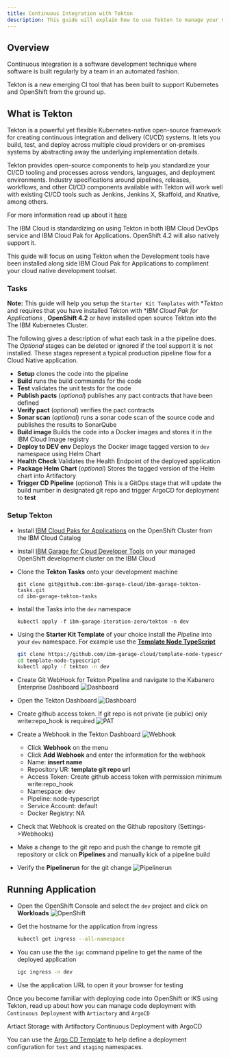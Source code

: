 ```yaml
---
title: Continuous Integration with Tekton
description: This guide will explain how to use Tekton to manage your Continuous Integration process
---
```


## Overview

Continuous integration is a software development technique where software is built regularly by a team in an automated fashion.

Tekton is a new emerging CI tool that has been built to support Kubernetes and OpenShift from the ground up.

## What is Tekton

Tekton is a powerful yet flexible Kubernetes-native open-source framework for creating continuous integration and delivery (CI/CD) systems. It lets you build, test, and deploy across multiple cloud providers or on-premises systems by abstracting away the underlying implementation details.

Tekton provides open-source components to help you standardize your CI/CD tooling and processes across vendors, languages, and deployment environments. Industry specifications around pipelines, releases, workflows, and other CI/CD components available with Tekton will work well with existing CI/CD tools such as Jenkins, Jenkins X, Skaffold, and Knative, among others.

For more information read up about it [here](https://cloud.google.com/tekton/)

The IBM Cloud is standardizing on using Tekton in both IBM Cloud DevOps service and IBM Cloud Pak for Applications. OpenShift 4.2 will also natively support it.

This guide will focus on using Tekton when the Development tools have been installed along side IBM Cloud Pak for Applications to compliment your cloud native development toolset.



### Tasks

<InlineNotification>

**Note:** This guide will help you setup the `Starter Kit Templates` with  **Tekton* and requires that you have installed Tekton with **IBM Cloud Pak for Applications* , **OpenShift 4.2** or have installed open source Tekton into the The IBM Kubernetes Cluster.
</InlineNotification>


The following gives a description of what each task in a the pipeline does. The *Optional* stages can be deleted or ignored if the tool support it is not installed. These stages represent a typical production pipeline flow for a Cloud Native application.

- **Setup** clones the code into the pipeline
- **Build** runs the build commands for the code
- **Test**	validates the unit tests for the code
- **Publish pacts**	(*optional*) publishes any pact contracts that have been defined
- **Verify pact** (*optional*) verifies the pact contracts
- **Sonar scan** (*optional*) runs a sonar code scan of the source code and publishes the results to SonarQube
- **Build image** Builds the code into a Docker images and stores it in the IBM Cloud Image registry
- **Deploy to DEV env**	Deploys the Docker image tagged version to `dev` namespace using Helm Chart
- **Health Check** Validates the Health Endpoint of the deployed application
- **Package Helm Chart** (*optional*) Stores the tagged version of the Helm chart into Artifactory
- **Trigger CD Pipeline** (*optional*) This is a GitOps stage that will update the build number in designated git repo and trigger ArgoCD for deployment to **test**

### Setup Tekton

- Install [IBM Cloud Paks for Applications](https://cloud.ibm.com/catalog/content/ibm-cp-applications
) on the OpenShift Cluster from the IBM Cloud Catalog

- Install [IBM Garage for Cloud Developer Tools](/installation/overview) on your managed OpenShift development cluster on the IBM Cloud

- Clone the **Tekton Tasks** onto your development machine
    ```base
    git clone git@github.com:ibm-garage-cloud/ibm-garage-tekton-tasks.git
    cd ibm-garage-tekton-tasks
    ```
- Install the Tasks into the `dev` namespace
    ```base
    kubectl apply -f ibm-garage-iteration-zero/tekton -n dev
    ```
- Using the **Starter Kit Template** of your choice install the _Pipeline_ into your `dev` namespace. For example use the [**Template Node TypeScript**](https://github.com/ibm-garage-cloud/template-node-typescript.git)
    ```bash
    git clone https://github.com/ibm-garage-cloud/template-node-typescript.git
    cd template-node-typescript
    kubectl apply -f tekton -n dev
    ```
- Create Git WebHook for Tekton Pipeline and navigate to the Kabanero Enterprise Dashboard
  ![Dashboard](/images/kabanero.png)

- Open the Tekton Dashboard
  ![Dashboard](/images/tekton.png)

- Create github access token. If git repo is not private (ie public) only write:repo_hook is required
  ![PAT](/images/pat.png)

- Create a Webhook in the Tekton Dashboard
    ![Webhook](/images/webhook.png)

    - Click **Webhook** on the menu
    - Click **Add Webhook** and enter the information for the webhook
    - Name: **insert name**
    - Repository UR: **template git repo url**
    - Access Token: Create github access token with permission minimum write:repo_hook
    - Namespace: dev
    - Pipeline: node-typescript
    - Service Account: default
    - Docker Registry: NA


- Check that Webhook is created on the Github repository (Settings->Webhooks)

- Make a change to the git repo and push the change to remote git repository or click on **Pipelines**
and manually kick of a pipeline build

- Verify the **Pipelinerun** for the git change
    ![Pipelinerun](/images/pipeline.png)

## Running Application

- Open the OpenShift Console and select the `dev` project and click on **Workloads**
    ![OpenShift](/images/openshiftconsole.png)

- Get the hostname for the application from ingress
    ```bash
    kubectl get ingress --all-namespace
    ```
- You can use the the `igc` command pipeline to get the name of the deployed application
    ```bash
    igc ingress -n dev
    ```

- Use the application URL to open it your browser for testing

Once you become familiar with deploying code into OpenShift or IKS using Tekton, read up about how you can manage code deployment with `Continuous Deployment` with `Artiactory` and `ArgoCD`

<AnchorLinks small>
  <AnchorLink to="/guides/artifact-management">Artiact Storage with Artifactory</AnchorLink>
  <AnchorLink to="/guides/continuous-deployment">Continuous Deployment with ArgoCD</AnchorLink>
</AnchorLinks>

You can use the [Argo CD Template](/starterkits/argocd) to help define a deployment configuration for `test` and `staging` namespaces.



